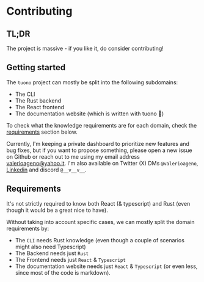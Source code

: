 
<MetaTags
  title="Tuono - Contributing"
  canonical="https://tuono.dev/documentation/contributing"
  description="The project is massive - if you like it, do consider contributing!"
/>


<Breadcrumbs>
  <Element label="✨ Contributing" />
</Breadcrumbs>

# Contributing

## TL;DR

The project is massive - if you like it, do consider contributing!

## Getting started

The `tuono` project can mostly be split into the following subdomains:

- The CLI
- The Rust backend
- The React frontend
- The documentation website (which is written with tuono 🚀)

To check what the knowledge requirements are for each domain, check the
[requirements](#requirements) section below.

Currently, I'm keeping a private dashboard to prioritize new features and bug fixes, but if you
want to propose something, please open a new issue on Github or reach out to me using
my email address [valerioageno@yahoo.it](mailto:valerioageno@yahoo.it). I'm also available
on Twitter (X) DMs `@valerioageno`, [Linkedin](https://www.linkedin.com/in/valerioageno)
and discord `@__v__v__`.

## Requirements

It's not strictly required to know both React (& typescript) and Rust (even though it
would be a great nice to have).

Without taking into account specific cases, we can mostly split the domain requirements by:

- The `CLI` needs Rust knowledge (even though a couple of scenarios might also need Typescript)
- The Backend needs just `Rust`
- The Frontend needs just `React` & `Typescript`
- The documentation website needs just `React` & `Typescript` (or even less, since most of the
  code is markdown).

